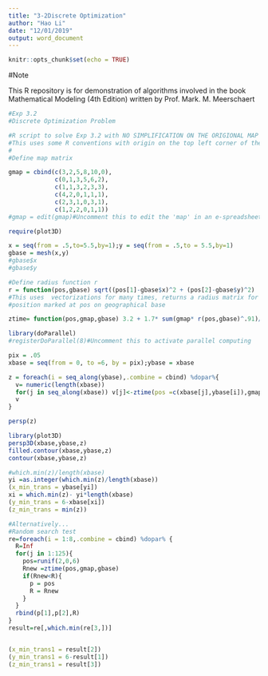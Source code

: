 ---
title: "3-2Discrete Optimization"
author: "Hao Li"
date: "12/01/2019"
output: word_document
---

```{r setup, include=FALSE}
knitr::opts_chunk$set(echo = TRUE)
```

#Note

This R repository is for demonstration of algorithms involved in the book
Mathematical Modeling (4th Edition) written by Prof. Mark. M. Meerschaert

```{r}
#Exp 3.2
#Discrete Optimization Problem

#R script to solve Exp 3.2 with NO SIMPLIFICATION ON THE ORIGIONAL MAP
#This uses some R conventions with origin on the top left corner of the matrix
#
#Define map matrix

gmap = cbind(c(3,2,5,8,10,0),
             c(0,1,3,5,6,2),
             c(1,1,3,2,3,3),
             c(4,2,0,1,1,1),
             c(2,3,1,0,3,1),
             c(1,2,2,0,1,1))
#gmap = edit(gmap)#Uncomment this to edit the 'map' in an e-spreadsheet

require(plot3D)

x = seq(from = .5,to=5.5,by=1);y = seq(from = .5,to = 5.5,by=1)
gbase = mesh(x,y)
#gbase$x
#gbase$y

#Define radius function r
r = function(pos,gbase) sqrt((pos[1]-gbase$x)^2 + (pos[2]-gbase$y)^2)
#This uses  vectorizations for many times, returns a radius matrix for 
#position marked at pos on geographical base

ztime= function(pos,gmap,gbase) 3.2 + 1.7* sum(gmap* r(pos,gbase)^.91)/84

library(doParallel)
#registerDoParallel(8)#Uncomment this to activate parallel computing

pix = .05
xbase = seq(from = 0, to =6, by = pix);ybase = xbase

z = foreach(i = seq_along(ybase),.combine = cbind) %dopar%{
  v= numeric(length(xbase))
  for(j in seq_along(xbase)) v[j]<-ztime(pos =c(xbase[j],ybase[i]),gmap,gbase)
  v
}

persp(z)

library(plot3D)
persp3D(xbase,ybase,z)
filled.contour(xbase,ybase,z)
contour(xbase,ybase,z)

#which.min(z)/length(xbase)
yi =as.integer(which.min(z)/length(xbase))
(x_min_trans = ybase[yi])
xi = which.min(z)- yi*length(xbase)
(y_min_trans = 6-xbase[xi])
(z_min_trans = min(z))

#Alternatively...
#Random search test
re=foreach(i = 1:8,.combine = cbind) %dopar% {
  R=Inf
  for(j in 1:125){
    pos=runif(2,0,6)
    Rnew =ztime(pos,gmap,gbase)
    if(Rnew<R){
      p = pos
      R = Rnew
    }
  }
  rbind(p[1],p[2],R)
}
result=re[,which.min(re[3,])]


(x_min_trans1 = result[2])
(y_min_trans1 = 6-result[1])
(z_min_trans1 = result[3])


```